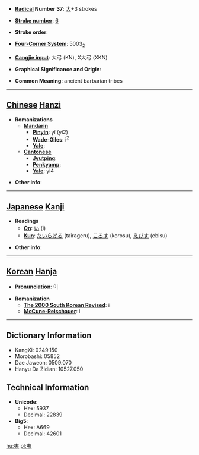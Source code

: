 * '''[[Wiktionary:Chinese radical index| Radical]] Number 37''': [[Wiktionary:Chinese radical index 大|大]]+3 strokes

* '''[[Wiktionary:Chinese total strokes index|Stroke number]]''': [[Wiktionary:Chinese total strokes index 6|6]]

* '''Stroke order''': 

* '''[[Wiktionary:Chinese four corner index|Four-Corner System]]''': 5003<sub>2</sub>

* '''[[Wiktionary:Chinese Cangjie index|Cangjie input]]''': 大弓 (KN), X大弓 (XKN)

* '''Graphical Significance and Origin''': 

* '''Common Meaning''': ancient barbarian tribes

----

== [[Chinese]] [[Hanzi]] ==

* '''Romanizations'''
** '''[[Mandarin]]'''
*** '''[[Pinyin]]''': yí (yi2)
*** '''[[Wade-Giles]]''': i<sup>2</sup>
*** '''[[Yale]]''': 
** '''[[Cantonese]]'''
*** '''[[Jyutping]]''':
*** '''[[Penkyamp]]''': 
*** '''[[Yale]]''': yi4

* '''Other info''': 

----

== [[Japanese]] [[Kanji]] ==

* '''Readings'''
** '''[[On]]''': [[い]] (i)
** '''[[Kun]]''': [[たいらげる]] (tairageru), [[ころす]] (korosu), [[えびす]] (ebisu)

* '''Other info''':  

----

== [[Korean]] [[Hanja]] ==

* '''Pronunciation''': 이

* '''Romanization'''
** '''[[The 2000 South Korean Revised Romanization|The 2000 South Korean Revised]]''': i
** '''[[McCune-Reischauer]]''': i

----

== Dictionary Information ==

* KangXi: 0249.150
* Morobashi: 05852
* Dae Jaweon: 0509.070
* Hanyu Da Zidian: 10527.050

== Technical Information ==

* '''Unicode''':
** Hex: 5937
** Decimal: 22839
* '''Big5''':
** Hex: A669
** Decimal: 42601

[[hu:夷]]
[[pl:夷]]